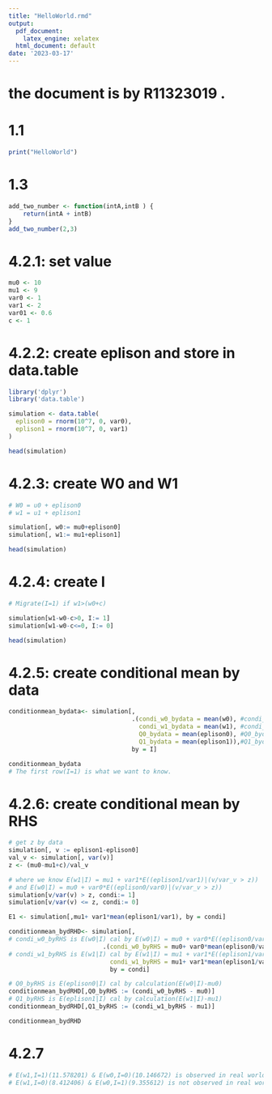 ```yaml
---
title: "HelloWorld.rmd"
output:
  pdf_document:
    latex_engine: xelatex
  html_document: default
date: '2023-03-17'
---
```


# the document is by R11323019 .


# 1.1
```r
print("HelloWorld")
```


# 1.3
```r
add_two_number <- function(intA,intB ) {
    return(intA + intB)
}
add_two_number(2,3)
```


# 4.2.1: set value

```r
mu0 <- 10
mu1 <- 9
var0 <- 1
var1 <- 2
var01 <- 0.6
c <- 1
```

# 4.2.2: create eplison and store in data.table

```r
library('dplyr')
library('data.table')

simulation <- data.table(
  eplison0 = rnorm(10^7, 0, var0),
  eplison1 = rnorm(10^7, 0, var1)
)

```

```r
head(simulation)
```


# 4.2.3: create W0 and W1

```r
# W0 = u0 + eplison0
# w1 = u1 + eplison1

simulation[, w0:= mu0+eplison0]
simulation[, w1:= mu1+eplison1]
```

```r
head(simulation)
```



# 4.2.4: create I
```r
# Migrate(I=1) if w1>(w0+c)

simulation[w1-w0-c>0, I:= 1]
simulation[w1-w0-c<=0, I:= 0]
```

```r
head(simulation)
```


# 4.2.5: create conditional mean by data

```r
conditionmean_bydata<- simulation[, 
                                  .(condi_w0_bydata = mean(w0), #condi_w0_bydata is E(w0|I) cal by data.
                                    condi_w1_bydata = mean(w1), #condi_w1_bydata is E(w1|I) cal by data.
                                    Q0_bydata = mean(eplison0), #Q0_bydata is E(eplison0|I) cal by data
                                    Q1_bydata = mean(eplison1)),#Q1_bydata is E(eplison1|I) cal by data 
                                  by = I]
```


```r
conditionmean_bydata
# The first row(I=1) is what we want to know.
```

# 4.2.6: create conditional mean by RHS
```r
# get z by data
simulation[, v := eplison1-eplison0]
val_v <- simulation[, var(v)]
z <- (mu0-mu1+c)/val_v

# where we know E(w1|I) = mu1 + var1*E((eplison1/var1)|(v/var_v > z))
# and E(w0|I) = mu0 + var0*E((eplison0/var0)|(v/var_v > z))
simulation[v/var(v) > z, condi:= 1]
simulation[v/var(v) <= z, condi:= 0]
```


```r
E1 <- simulation[,mu1+ var1*mean(eplison1/var1), by = condi]

conditionmean_bydRHD<- simulation[, 
# condi_w0_byRHS is E(w0|I) cal by E(w0|I) = mu0 + var0*E((eplison0/var0)|(v/var_v > z))
                          .(condi_w0_byRHS = mu0+ var0*mean(eplison0/var0), 
# condi_w1_byRHS is E(w1|I) cal by E(w1|I) = mu1 + var1*E((eplison1/var1)|(v/var_v > z))
                            condi_w1_byRHS = mu1+ var1*mean(eplison1/var1)), 
                            by = condi]

# Q0_byRHS is E(eplison0|I) cal by calculation(E(w0|I)-mu0)
conditionmean_bydRHD[,Q0_byRHS := (condi_w0_byRHS - mu0)] 
# Q1_byRHS is E(eplison1|I) cal by calculation(E(w1|I)-mu1)
conditionmean_bydRHD[,Q1_byRHS := (condi_w1_byRHS - mu1)] 
```

```r
conditionmean_bydRHD
```

# 4.2.7
```r
# E(w1,I=1)(11.578201) & E(w0,I=0)(10.146672) is observed in real world,
# E(w1,I=0)(8.412406) & E(w0,I=1)(9.355612) is not observed in real world,
```















